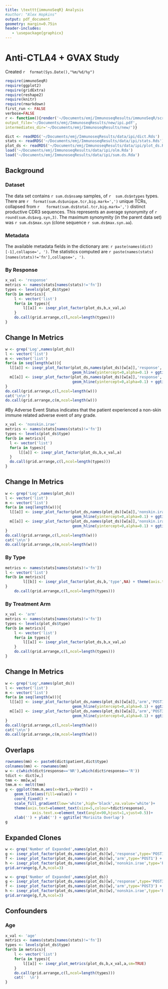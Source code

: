 ```yaml
---
title: \texttt{immunoSeqR} Analysis
#author: "Alex Hopkins"
output: pdf_document
geometry: margin=0.75in
header-includes:
   - \usepackage{graphicx}
---
```

# Anti-CTLA4 + GVAX Study
Created `r  format(Sys.Date(),"%m/%d/%y")`

```r
require(immunoSeqR)
require(ggplot2)
require(gridExtra)
require(reshape2)
require(knitr)
require(rmarkdown)
first_run <- FALSE
verbose=FALSE
r <- function(){render('~/Documents/emj/ImmunoseqResults/immunoSeqR/scripts/rmd/ipi.Rmd',
output_file='~/Documents/emj/ImmunoseqResults/new/ipi.pdf',
intermediates_dir='~/Documents/emj/ImmunoseqResults/new/')}
```
```r
dict <- readRDS('~/Documents/emj/ImmunoseqResults/data/ipi/dict.Rds')
stats <- readRDS('~/Documents/emj/ImmunoseqResults/data/ipi/stats.Rds')
plot_ds <- readRDS('~/Documents/emj/ImmunoseqResults/data/ipi/plot_ds.Rds')
load('~/Documents/emj/ImmunoseqResults/data/ipi/olm.Rda')
load('~/Documents/emj/ImmunoseqResults/data/ipi/sum.ds.Rda')
```

## Background
\includegraphics[width=\textwidth]{/home/ahopkins/Documents/emj/figures/J0834_timeline.pdf}

### Dataset

The data set contains `r sum.ds$nsamp` samples, of `r  sum.ds$ntypes` types. 
There are `r  format(sum.ds$unique.tcr,big.mark=',')` unique TCRs, collapsed from `r  
format(sum.ds$total.tcr,big.mark=',')` distinct productive CDR3 sequences. This represents an 
average synonymity of `r  round(sum.ds$avg.syn,3)`. The maximum synonymity (in the parent data 
set) was `r sum.ds$max.syn` (clone sequence `r sum.ds$max.syn.aa `).\par

### Metadata  
The available metadata fields in the dictionary are: `r paste(names(dict)[-1],collapse=', ')`. The statistics computed are `r paste(names(stats)[names(stats)!='fn'],collapse=', ')`.

\clearpage


### By Response


```r
x_val <- 'response'
metrics <- names(stats[names(stats)!='fn'])
types <- levels(plot_ds$type)
for(b in metrics){
	l <- vector('list')
	for(a in types){
	    l[[a]] <- iseqr_plot_factor(plot_ds,b,x_val,a)
	}
	do.call(grid.arrange,c(l,ncol=length(types)))
}
```
\clearpage

## Change In Metrics
```r
w <- grep('Log',names(plot_ds))
l <- vector('list')
m <- vector('list')
for(a in seq(length(w))){
  l[[a]] <- iseqr_plot_factor(plot_ds,names(plot_ds)[w[a]],'response','POST1') +
                              geom_hline(yintercept=0,alpha=0.1) + ggtitle('PRE to POST1')
  m[[a]] <- iseqr_plot_factor(plot_ds,names(plot_ds)[w[a]],'response','POST3') +
                              geom_hline(yintercept=0,alpha=0.1) + ggtitle('PRE to POST3')
}
do.call(grid.arrange,c(l,ncol=length(w)))
cat('\n\n')
do.call(grid.arrange,c(m,ncol=length(w)))
```

\clearpage

#By Adverse Event Status
\textbf{Yes} indicates that the patient experienced a non-skin immune related adverse event of 
any grade. 

```r
x_val <- 'nonskin.irae'
metrics <- names(stats[names(stats)!='fn'])
types <- levels(plot_ds$type)
for(b in metrics){
  l <- vector('list')
  for(a in types){
      l[[a]] <- iseqr_plot_factor(plot_ds,b,x_val,a)
  }
  do.call(grid.arrange,c(l,ncol=length(types)))
}
```

\clearpage

## Change In Metrics
```r
w <- grep('Log',names(plot_ds))
l <- vector('list')
m <- vector('list')
for(a in seq(length(w))){
  l[[a]] <- iseqr_plot_factor(plot_ds,names(plot_ds)[w[a]],'nonskin.irae','POST1') +
                              geom_hline(yintercept=0,alpha=0.1) + ggtitle('PRE to POST1')
  m[[a]] <- iseqr_plot_factor(plot_ds,names(plot_ds)[w[a]],'nonskin.irae','POST3') +
                              geom_hline(yintercept=0,alpha=0.1) + ggtitle('PRE to POST3')
}
do.call(grid.arrange,c(l,ncol=length(w)))
cat('\n\n')
do.call(grid.arrange,c(m,ncol=length(w)))
```


\clearpage

### By Type
```r
metrics <- names(stats[names(stats)!='fn'])
l <- vector('list')
for(b in metrics){
        l[[b]] <- iseqr_plot_factor(plot_ds,b,'type',NA) + theme(axis.text=element_text(size=5))
}
    do.call(grid.arrange,c(l,ncol=length(types)))

```
\clearpage

### By Treatment Arm

\begin{center}
\begin{tabular}{l l}
Arm 1 & Ipilimumab \\
Arm 2 & Ipilimumab + Cy + GVAX \\
\end{tabular}
\end{center}


```r
x_val <- 'arm'
metrics <- names(stats[names(stats)!='fn'])
types <- levels(plot_ds$type)
for(b in metrics){
    l <- vector('list')
    for(a in types){
        l[[a]] <- iseqr_plot_factor(plot_ds,b,x_val,a)
    }
    do.call(grid.arrange,c(l,ncol=length(types)))
}
```
\clearpage

## Change In Metrics
```r
w <- grep('Log',names(plot_ds))
l <- vector('list')
m <- vector('list')
for(a in seq(length(w))){
  l[[a]] <- iseqr_plot_factor(plot_ds,names(plot_ds)[w[a]],'arm','POST1') +
                              geom_hline(yintercept=0,alpha=0.1) + ggtitle('PRE to POST1')
  m[[a]] <- iseqr_plot_factor(plot_ds,names(plot_ds)[w[a]],'arm','POST3') +
                              geom_hline(yintercept=0,alpha=0.1) + ggtitle('PRE to POST3')
}
do.call(grid.arrange,c(l,ncol=length(w)))
cat('\n\n')
do.call(grid.arrange,c(m,ncol=length(w)))
```



## Overlaps

```r
rownames(mm) <- paste0(dict$patient,dict$type)
colnames(mm) <- rownames(mm)
w <- c(which(dict$response=='NR'),which(dict$response=='R'))
tdict <- dict[w,]
tmm <- mm[w,w]
tmm.m <- melt(tmm)
g <- ggplot(tmm.m,aes(x=Var1,y=Var2)) +
    geom_tile(aes(fill=value)) +
    coord_fixed() +
    scale_fill_gradient(low='white',high='black',na.value='white')+
    theme(axis.text=element_text(size=5,colour=tdict$response),
            axis.text.x=element_text(angle=90,hjust=1,vjust=0.5))+
    xlab('') + ylab('') + ggtitle('Morisita Overlap')
g
```
\clearpage


## Expanded Clones
```r
w <- grep('Number of Expanded',names(plot_ds))
g <- iseqr_plot_factor(plot_ds,names(plot_ds)[w],'response',type='POST1') + xlab('Response')
f <- iseqr_plot_factor(plot_ds,names(plot_ds)[w],'arm',type='POST1') + xlab('Arm')
h <- iseqr_plot_factor(plot_ds,names(plot_ds)[w],'nonskin.irae',type='POST1') + xlab('AE')
grid.arrange(g,f,h,ncol=3)

w <- grep('Number of Expanded',names(plot_ds))
g <- iseqr_plot_factor(plot_ds,names(plot_ds)[w],'response',type='POST3') + xlab('Response')
f <- iseqr_plot_factor(plot_ds,names(plot_ds)[w],'arm',type='POST3') + xlab('Arm')
h <- iseqr_plot_factor(plot_ds,names(plot_ds)[w],'nonskin.irae',type='POST3') + xlab('AE')
grid.arrange(g,f,h,ncol=3)


```

\clearpage

## Confounders

### Age

```r
x_val <- 'age'
metrics <- names(stats[names(stats)!='fn'])
types <- levels(plot_ds$type)
for(b in metrics){
    l <- vector('list')
    for(a in types){
        l[[a]] <- iseqr_plot_metrics(plot_ds,b,x_val,a,sm=TRUE)
    }
    do.call(grid.arrange,c(l,ncol=length(types)))
	cat('  \n')
}
```
\clearpage

